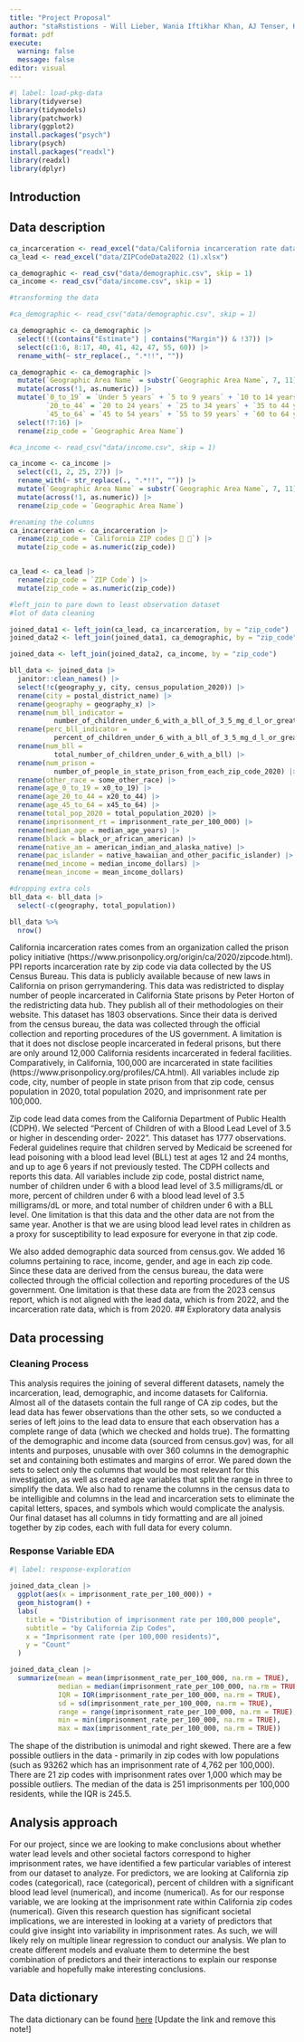 ```yaml
---
title: "Project Proposal"
author: "staRstistions - Will Lieber, Wania Iftikhar Khan, AJ Tenser, Kami Akala"
format: pdf
execute: 
  warning: false
  message: false
editor: visual
---
```


```r
#| label: load-pkg-data
library(tidyverse)
library(tidymodels)
library(patchwork)
library(ggplot2)
install.packages("psych")
library(psych)
install.packages("readxl") 
library(readxl)  
library(dplyr) 
```

## Introduction

## Data description

```r

ca_incarceration <- read_excel("data/California incarceration rate data.xlsx")
ca_lead <- read_excel("data/ZIPCodeData2022 (1).xlsx")

ca_demographic <- read_csv("data/demographic.csv", skip = 1)
ca_income <- read_csv("data/income.csv", skip = 1)
```

```r
#transforming the data

#ca_demographic <- read_csv("data/demographic.csv", skip = 1)

ca_demographic <- ca_demographic |>
  select(!((contains("Estimate") | contains("Margin")) & !37)) |>
  select(c(1:6, 8:17, 40, 41, 42, 47, 55, 60)) |>
  rename_with(~ str_replace(., ".*!!", ""))

ca_demographic <- ca_demographic |>
  mutate(`Geographic Area Name` = substr(`Geographic Area Name`, 7, 11)) |>
  mutate(across(!1, as.numeric)) |>
  mutate(`0_to_19` = `Under 5 years` + `5 to 9 years` + `10 to 14 years` + `15 to 19 years`,
         `20_to_44` = `20 to 24 years` + `25 to 34 years` + `35 to 44 years`,
         `45_to_64` = `45 to 54 years` + `55 to 59 years` + `60 to 64 years`) |>
  select(!7:16) |>
  rename(zip_code = `Geographic Area Name`)

#ca_income <- read_csv("data/income.csv", skip = 1)

ca_income <- ca_income |>
  select(c(1, 2, 25, 27)) |>
  rename_with(~ str_replace(., ".*!!", "")) |>
  mutate(`Geographic Area Name` = substr(`Geographic Area Name`, 7, 11)) |>
  mutate(across(!1, as.numeric)) |>
  rename(zip_code = `Geographic Area Name`)
```

```r
#renaming the columns
ca_incarceration <- ca_incarceration |>
  rename(zip_code = `California ZIP codes  `) |>
  mutate(zip_code = as.numeric(zip_code))


ca_lead <- ca_lead |>
  rename(zip_code = `ZIP Code`) |>
  mutate(zip_code = as.numeric(zip_code))

```

```r
#left_join to pare down to least observation dataset
#lot of data cleaning

joined_data1 <- left_join(ca_lead, ca_incarceration, by = "zip_code")
joined_data2 <- left_join(joined_data1, ca_demographic, by = "zip_code")

joined_data <- left_join(joined_data2, ca_income, by = "zip_code")

bll_data <- joined_data |>
  janitor::clean_names() |>
  select(!c(geography_y, city, census_population_2020)) |>
  rename(city = postal_district_name) |>
  rename(geography = geography_x) |>
  rename(num_bll_indicator = 
           number_of_children_under_6_with_a_bll_of_3_5_mg_d_l_or_greater) |>
  rename(perc_bll_indicator =
           percent_of_children_under_6_with_a_bll_of_3_5_mg_d_l_or_greater) |>
  rename(num_bll = 
           total_number_of_children_under_6_with_a_bll) |>
  rename(num_prison = 
           number_of_people_in_state_prison_from_each_zip_code_2020) |>
  rename(other_race = some_other_race) |>
  rename(age_0_to_19 = x0_to_19) |>
  rename(age_20_to_44 = x20_to_44) |>
  rename(age_45_to_64 = x45_to_64) |>
  rename(total_pop_2020 = total_population_2020) |>
  rename(imprisonment_rt = imprisonment_rate_per_100_000) |>
  rename(median_age = median_age_years) |>
  rename(black = black_or_african_american) |>
  rename(native_am = american_indian_and_alaska_native) |>
  rename(pac_islander = native_hawaiian_and_other_pacific_islander) |>
  rename(med_income = median_income_dollars) |>
  rename(mean_income = mean_income_dollars)
```

```r
#dropping extra cols
bll_data <- bll_data |>
  select(-c(geography, total_population))
```

```r
bll_data %>% 
  nrow()
```

California incarceration rates comes from an organization called the prison policy initiative (https://www.prisonpolicy.org/origin/ca/2020/zipcode.html). PPI reports incarceration rate by zip code via data collected by the US Census Bureau. This data is publicly available because of new laws in California on prison gerrymandering. This data was redistricted to display number of people incarcerated in California State prisons by Peter Horton of the redistricting data hub. They publish all of their methodologies on their website. This dataset has 1803 observations. Since their data is derived from the census bureau, the data was collected through the official collection and reporting procedures of the US government. A limitation is that it does not disclose people incarcerated in federal prisons, but there are only around 12,000 California residents incarcerated in federal facilities. Comparatively, in California, 100,000 are incarcerated in state facilities (https://www.prisonpolicy.org/profiles/CA.html). All variables include zip code, city, number of people in state prison from that zip code, census population in 2020, total population 2020, and imprisonment rate per 100,000.

Zip code lead data comes from the California Department of Public Health (CDPH). We selected "Percent of Children of with a Blood Lead Level of 3.5 or higher in descending order- 2022". This dataset has 1777 observations. Federal guidelines require that children served by Medicaid be screened for lead poisoning with a blood lead level (BLL) test at ages 12 and 24 months, and up to age 6 years if not previously tested. The CDPH collects and reports this data. All variables include zip code, postal district name, number of children under 6 with a blood lead level of 3.5 milligrams/dL or more, percent of children under 6 with a blood lead level of 3.5 milligrams/dL or more, and total number of children under 6 with a BLL level. One limitation is that this data and the other data are not from the same year. Another is that we are using blood lead level rates in children as a proxy for susceptibility to lead exposure for everyone in that zip code.

We also added demographic data sourced from census.gov. We added 16 columns pertaining to race, income, gender, and age in each zip code. Since these data are derived from the census bureau, the data were collected through the official collection and reporting procedures of the US government. One limitation is that these data are from the 2023 census report, which is not aligned with the lead data, which is from 2022, and the incarceration rate data, which is from 2020. \## Exploratory data analysis

## **Data processing**

### Cleaning Process

This analysis requires the joining of several different datasets, namely the incarceration, lead, demographic, and income datasets for California. Almost all of the datasets contain the full range of CA zip codes, but the lead data has fewer observations than the other sets, so we conducted a series of left joins to the lead data to ensure that each observation has a complete range of data (which we checked and holds true). The formatting of the demographic and income data (sourced from census.gov) was, for all intents and purposes, unusable with over 360 columns in the demographic set and containing both estimates and margins of error. We pared down the sets to select only the columns that would be most relevant for this investigation, as well as created age variables that split the range in three to simplify the data. We also had to rename the columns in the census data to be intelligible and columns in the lead and incarceration sets to eliminate the capital letters, spaces, and symbols which would complicate the analysis. Our final dataset has all columns in tidy formatting and are all joined together by zip codes, each with full data for every column.

### Response Variable EDA

```r
#| label: response-exploration

joined_data_clean |>
  ggplot(aes(x = imprisonment_rate_per_100_000)) +
  geom_histogram() +
  labs(
    title = "Distribution of imprisonment rate per 100,000 people",
    subtitle = "by California Zip Codes",
    x = "Imprisonment rate (per 100,000 residents)",
    y = "Count"
  )

joined_data_clean |>
  summarize(mean = mean(imprisonment_rate_per_100_000, na.rm = TRUE),
            median = median(imprisonment_rate_per_100_000, na.rm = TRUE),
            IQR = IQR(imprisonment_rate_per_100_000, na.rm = TRUE),
            sd = sd(imprisonment_rate_per_100_000, na.rm = TRUE),
            range = range(imprisonment_rate_per_100_000, na.rm = TRUE),
            min = min(imprisonment_rate_per_100_000, na.rm = TRUE),
            max = max(imprisonment_rate_per_100_000, na.rm = TRUE))

```

The shape of the distribution is unimodal and right skewed. There are a few possible outliers in the data - primarily in zip codes with low populations (such as 93262 which has an imprisonment rate of 4,762 per 100,000). There are 21 zip codes with imprisonment rates over 1,000 which may be possible outliers. The median of the data is 251 imprisonments per 100,000 residents, while the IQR is 245.5.

## Analysis approach

For our project, since we are looking to make conclusions about whether water lead levels and other societal factors correspond to higher imprisonment rates, we have identified a few particular variables of interest from our dataset to analyze. For predictors, we are looking at California zip codes (categorical), race (categorical), percent of children with a significant blood lead level (numerical), and income (numerical). As for our response variable, we are looking at the imprisonment rate within California zip codes (numerical). Given this research question has significant societal implications, we are interested in looking at a variety of predictors that could give insight into variability in imprisonment rates. As such, we will likely rely on multiple linear regression to conduct our analysis. We plan to create different models and evaluate them to determine the best combination of predictors and their interactions to explain our response variable and hopefully make interesting conclusions.

## Data dictionary

The data dictionary can be found [here](ADD%20LINK!!!) \[Update the link and remove this note!\]
